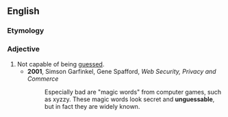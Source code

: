 ==English==

===Etymology===
{{prefix|un|guessable|lang=en}}

===Adjective===
{{en-adj}}

# Not capable of being [[guess]]ed.
#* '''2001''', Simson Garfinkel, Gene Spafford, ''Web Security, Privacy and Commerce''
#*: Especially bad are "magic words" from computer games, such as xyzzy. These magic words look secret and '''unguessable''', but in fact they are widely known.